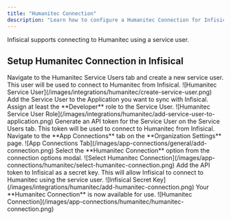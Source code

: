 ```yaml
---
title: "Humanitec Connection"
description: "Learn how to configure a Humanitec Connection for Infisical."
---
```


Infisical supports connecting to Humanitec using a service user.

## Setup Humanitec Connection in Infisical

<Steps>
    <Step title="Create a Service User on Humanitec">
        Navigate to the Humanitec Service Users tab and create a new service user.
        This user will be used to connect to Humanitec from Infisical.
        ![Humanitec Service User](/images/integrations/humanitec/create-service-user.png)
    </Step>
    <Step title="Add Service User to Application">
        Add the Service User to the Application you want to sync with Infisical.
        Assign at least the **Developer** role to the Service User.
        ![Humanitec Service User Role](/images/integrations/humanitec/add-service-user-to-application.png)
    </Step>
    <Step title="Generate API token for Service User">
        Generate an API token for the Service User on the Service Users tab.
        This token will be used to connect to Humanitec from Infisical.
    </Step>
    <Step title="Navigate to App Connections">
        Navigate to the **App Connections** tab on the **Organization Settings** page.
        ![App Connections Tab](/images/app-connections/general/add-connection.png)
    </Step>
    <Step title="Add Connection">
        Select the **Humanitec Connection** option from the connection options modal.
        ![Select Humanitec Connection](/images/app-connections/humanitec/select-humanitec-connection.png)
    </Step>
    <Step title="Add API token to Infisical">
        Add the API token to Infisical as a secret key.
        This will allow Infisical to connect to Humanitec using the service user.
        ![Infisical Secret Key](/images/integrations/humanitec/add-humanitec-connection.png)
    </Step>
    <Step title="Connection Created">
        Your **Humanitec Connection** is now available for use.
        ![Humanitec Connection](/images/app-connections/humanitec/humanitec-connection.png)
    </Step>
</Steps>

